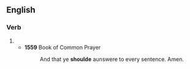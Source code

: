 ==English==

===Verb===
{{head|en|verb}}

# {{obsolete spelling of|should}}
#* '''1559''' Book of Common Prayer
#*: And that ye '''shoulde''' aunswere to every sentence. Amen.